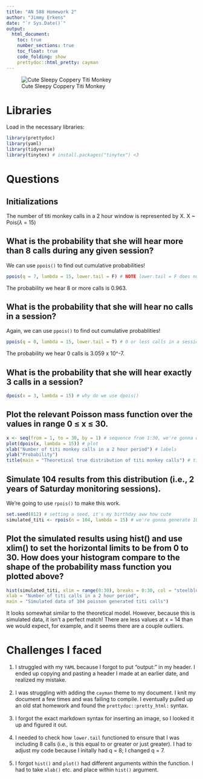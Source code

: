 ```yaml
---
title: "AN 588 Homework 2"
author: "Jimmy Erkens"
date: "`r Sys.Date()`"
output:
  html_document:
    toc: true
    number_sections: true
    toc_float: true
    code_folding: show
    prettydoc::html_pretty: cayman
---
```



![Cute Sleepy Coppery Titi Monkey](https://png.pngtree.com/thumb_back/fw800/background/20221023/pngtree-an-exotic-primate-species-from-south-america-a-closeup-of-a-sleeping-coppery-titia-tropical-red-monkey-photo-image_28510004.jpg)

# Libraries

Load in the necessary libraries:

```r
library(prettydoc)
library(yaml)
library(tidyverse)
library(tinytex) # install.packages("tinytex") <3
```


# Questions

## Initializations

The number of titi monkey calls in a 2 hour window is represented by X. X ~ Pois($\lambda$ = 15)

## What is the probability that she will hear more than 8 calls during any given session?

We can use `ppois()` to find out cumulative probabilities!

```r
ppois(q = 7, lambda = 15, lower.tail = F) # NOTE lower.tail = F does not include 8, so we must start at 7

```

The probability we hear 8 or more calls is 0.963.

## What is the probability that she will hear no calls in a session?

Again, we can use `ppois()` to find out cumulative probablities!

```r
ppois(q = 0, lambda = 15, lower.tail = T) # 0 or less calls in a session
```

The probability we hear 0 calls is 3.059 x 10^-7.

## What is the probability that she will hear exactly 3 calls in a session?



```r
dpois(x = 3, lambda = 15) # why do we use dpois()
```

## Plot the relevant Poisson mass function over the values in range 0 ≤ x ≤ 30.

```r
x <- seq(from = 1, to = 30, by = 1) # sequence from 1:30, we're gonna do dpois on each of these values
plot(dpois(x, lambda = 15)) # plot
xlab("Number of titi monkey calls in a 2 hour period") # labels
ylab("Probability")
title(main = "Theoretical true distribution of titi monkey calls") # title
```


## Simulate 104 results from this distribution (i.e., 2 years of Saturday monitoring sessions).

We're going to use `rpois()` to make this work.

```r
set.seed(812) # setting a seed, it's my birthday aww how cute
simulated_titi <- rpois(n = 104, lambda = 15) # we're gonna generate 104 values from a poisson(15)
```

## Plot the simulated results using hist() and use xlim() to set the horizontal limits to be from 0 to 30. How does your histogram compare to the shape of the probability mass function you plotted above?

```r
hist(simulated_titi, xlim = range(0:30), breaks = 0:30, col = "steelblue", 
xlab = "Number of titi calls in a 2 hour period",
main = "Simulated data of 104 poisson generated titi calls")
```

It looks somewhat similar to the theoretical model. However, because this is simulated data, it isn't a perfect match! There are less values at x = 14 than we would expect, for example, and it seems there are a couple outliers.

# Challenges I faced

1. I struggled with my `YAML` because I forgot to put "output:" in my header. I ended up copying and pasting a header I made at an earlier date, and realized my mistake.\
\
2. I was struggling with adding the `cayman` theme to my document. I knit my document a few times and was failing to compile. I eventually pulled up an old stat homework and found the `prettydoc::pretty_html:` syntax.\
\
3. I forgot the exact markdown syntax for inserting an image, so I looked it up and figured it out.\
\
4. I needed to check how `lower.tail` functioned to ensure that I was including 8 calls (i.e., is this equal to or greater or just greater). I had to adjust my code because I initally had q = 8; I changed q = 7. \
\
5. I forgot `hist()` and `plot()` had different arguments within the function. I had to take `xlab()` etc. and place within `hist()` argument.